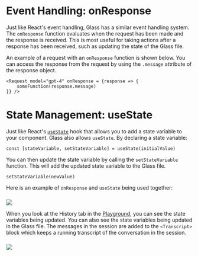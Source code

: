 
# Event Handling: onResponse

Just like React's event handling, Glass has a similar event handling system. The `onResponse` function evaluates when the request has been made and the response is received. This is most useful for taking actions after a response has been received, such as updating the state of the Glass file.

An example of a request with an `onResponse` function is shown below. You can access the response from the request by using the `.message` attribute of the response object.

```glass
<Request model="gpt-4" onResponse = {response => {
    someFunction(response.message)
}} />
```

# State Management: useState

Just like React's [`useState`](https://react.dev/reference/react/useState) hook that allows you to add a state variable to your component. Glass also allows `useState`. By declaring a state variable:

```glass
const [stateVariable, setStateVariable] = useState(initialValue)
```

You can then update the state variable by calling the `setStateVariable` function. This will add the updated state variable to the Glass file.

```glass
setStateVariable(newValue)
```

Here is an example of `onResponse` and `useState` being used together:

###

<Image src="/screenshots/events_state.png" width={750} height={750} />

When you look at the History tab in the [Playground](/playground), you can see the state variables being updated. You can also see the state variables being updated in the Glass file. The messages in the session are added to the `<Transcript>` block which keeps a running transcript of the conversation in the session.

###

<Image src="/screenshots/events_state_transcript.png" width={750} height={750} />
